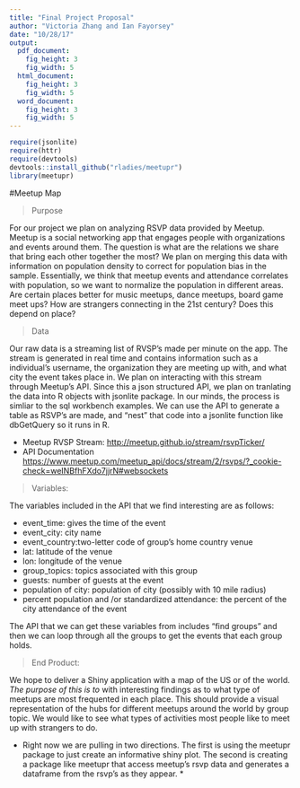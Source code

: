 ```yaml
---
title: "Final Project Proposal"
author: "Victoria Zhang and Ian Fayorsey"
date: "10/28/17"
output:
  pdf_document:
    fig_height: 3
    fig_width: 5
  html_document:
    fig_height: 3
    fig_width: 5
  word_document:
    fig_height: 3
    fig_width: 5
---
```

```r
require(jsonlite)
require(httr)
require(devtools)
devtools::install_github("rladies/meetupr")
library(meetupr)

```

#Meetup Map

> Purpose

For our project we plan on analyzing RSVP data provided by Meetup. Meetup is a social networking app that engages people with organizations and events around them. The question is what are the relations we share that bring each other together the most? We plan on merging this data with information on population density to correct for population bias in the sample. Essentially, we think that meetup events and attendance correlates with population, so we want to normalize the population in different areas. Are certain places better for music meetups, dance meetups, board game meet ups?  How are strangers connecting in the 21st century? Does this depend on place?


> Data 

Our raw data is a streaming list of RVSP's made per minute on the app. The stream is generated in real time and contains information such as a individual's username, the organization they are meeting up with, and what city the event takes place in. We plan on interacting with this stream through Meetup's API. Since this a json structured API, we plan on tranlating the data into R objects with jsonlite package. In our minds, the process is simliar to the sql workbench examples. We can use the API to generate a table as RSVP's are made, and "nest" that code into a jsonlite function like dbGetQuery so it runs in R. 
 
 
* Meetup RVSP Stream: <http://meetup.github.io/stream/rsvpTicker/>
* API Documentation <https://www.meetup.com/meetup_api/docs/stream/2/rsvps/?_cookie-check=weINBfhFXdo7jjrN#websockets>


> Variables: 

The variables included in the API that we find interesting are as follows:

* event_time: gives the time of the event
* event_city: city name 
* event_country:two-letter code of group's home country
venue
* lat: latitude of the venue
* lon: longitude of the venue 
* group_topics: topics associated with this group
* guests: number of guests at the event
* population of city: population of city (possibly with 10 mile radius)
* percent population and /or standardized attendance: the percent of the city attendance of the event 

The API that we can get these variables from includes "find groups" and then we can loop through all the groups to get the events that each group holds. 

> End Product:

We hope to deliver a Shiny application with a map of the US or of the world. *The purpose of this is to * with interesting findings as to what type of meetups are most frequented in each place. This should provide a visual representation of the hubs for different meetups around the world by group topic.  We would like to see what types of activities most people like to meet up with strangers to do. 

* Right now we are pulling in two directions. The first is using the meetupr package to just create an informative shiny plot. The second is creating a package like meetupr that access meetup's rsvp data and generates a dataframe from the rsvp's as they appear. * 
